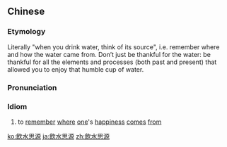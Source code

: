 ==Chinese==
{{zh-forms|s=饮水思源|type=211|to drink water|lit=drink water, consider the source}}

===Etymology===
Literally "when you drink water, think of its source", i.e. remember where and how the water came from. Don’t just be thankful for the water: be thankful for all the elements and processes (both past and present) that allowed you to enjoy that humble cup of water.

===Pronunciation===
{{zh-pron
|m=yǐnshuǐ-sīyuán
|c=jam2 seoi2 si1 jyun4
|cat=id
}}

===Idiom===
{{zh-idiom}}

# {{lb|zh|Advanced Mandarin}} to [[remember]] [[where]] [[one]]'s [[happiness]] [[comes]] [[from]]

[[ko:飲水思源]]
[[ja:飲水思源]]
[[zh:飲水思源]]